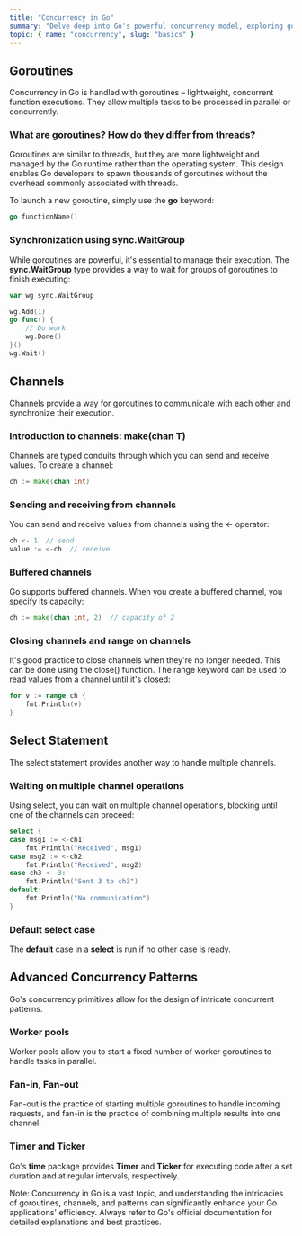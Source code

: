 ```yaml
---
title: "Concurrency in Go"
summary: "Delve deep into Go's powerful concurrency model, exploring goroutines, channels, and advanced patterns for concurrent programming."
topic: { name: "concurrency", slug: "basics" }
---
```


## Goroutines

Concurrency in Go is handled with goroutines – lightweight, concurrent function executions. They allow multiple tasks to be processed in parallel or concurrently.

### What are goroutines? How do they differ from threads?

Goroutines are similar to threads, but they are more lightweight and managed by the Go runtime rather than the operating system. This design enables Go developers to spawn thousands of goroutines without the overhead commonly associated with threads.

To launch a new goroutine, simply use the **go** keyword:

```go
go functionName()
```

### Synchronization using sync.WaitGroup

While goroutines are powerful, it's essential to manage their execution. The **sync.WaitGroup** type provides a way to wait for groups of goroutines to finish executing:

```go
var wg sync.WaitGroup

wg.Add(1)
go func() {
    // Do work
    wg.Done()
}()
wg.Wait()
```

## Channels

Channels provide a way for goroutines to communicate with each other and synchronize their execution.

### Introduction to channels: make(chan T)

Channels are typed conduits through which you can send and receive values. To create a channel:

```go
ch := make(chan int)
```

### Sending and receiving from channels

You can send and receive values from channels using the <- operator:

```go
ch <- 1  // send
value := <-ch  // receive
```

### Buffered channels

Go supports buffered channels. When you create a buffered channel, you specify its capacity:

```go
ch := make(chan int, 2)  // capacity of 2
```

### Closing channels and range on channels

It's good practice to close channels when they're no longer needed. This can be done using the close() function. The range keyword can be used to read values from a channel until it's closed:

```go
for v := range ch {
    fmt.Println(v)
}
```

## Select Statement

The select statement provides another way to handle multiple channels.

### Waiting on multiple channel operations

Using select, you can wait on multiple channel operations, blocking until one of the channels can proceed:

```go
select {
case msg1 := <-ch1:
    fmt.Println("Received", msg1)
case msg2 := <-ch2:
    fmt.Println("Received", msg2)
case ch3 <- 3:
    fmt.Println("Sent 3 to ch3")
default:
    fmt.Println("No communication")
}
```

### Default select case

The **default** case in a **select** is run if no other case is ready.

## Advanced Concurrency Patterns

Go's concurrency primitives allow for the design of intricate concurrent patterns.

### Worker pools

Worker pools allow you to start a fixed number of worker goroutines to handle tasks in parallel.

### Fan-in, Fan-out

Fan-out is the practice of starting multiple goroutines to handle incoming requests, and fan-in is the practice of combining multiple results into one channel.

### Timer and Ticker

Go's **time** package provides **Timer** and **Ticker** for executing code after a set duration and at regular intervals, respectively.

<Banner>
  Note: Concurrency in Go is a vast topic, and understanding the intricacies of
  goroutines, channels, and patterns can significantly enhance your Go
  applications' efficiency. Always refer to Go's official documentation for
  detailed explanations and best practices.
</Banner>
